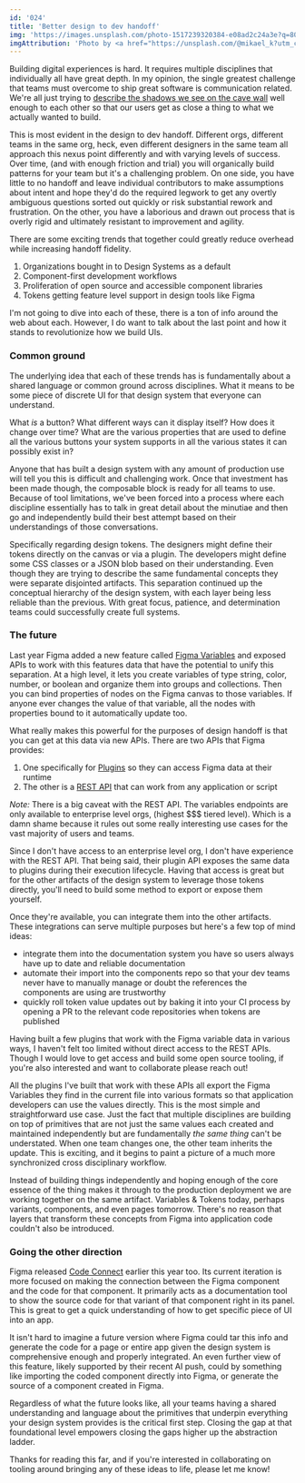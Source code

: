 ```yaml
---
id: '024'
title: 'Better design to dev handoff'
img: 'https://images.unsplash.com/photo-1517239320384-e08ad2c24a3e?q=80&w=3270&auto=format&fit=crop&ixlib=rb-4.0.3&ixid=M3wxMjA3fDB8MHxwaG90by1wYWdlfHx8fGVufDB8fHx8fA%3D%3D'
imgAttribution: 'Photo by <a href="https://unsplash.com/@mikael_k?utm_content=creditCopyText&utm_medium=referral&utm_source=unsplash">Mikael Kristenson</a> on <a href="https://unsplash.com/photos/cave-interior-with-body-of-water-sB1UdM1OkTA?utm_content=creditCopyText&utm_medium=referral&utm_source=unsplash">Unsplash</a>'
---
```



Building digital experiences is hard. It requires multiple disciplines that individually all have great depth. In my opinion, the single greatest challenge that teams must overcome to ship great software is communication related. We're all just trying to [describe the shadows we see on the cave wall](https://en.wikipedia.org/wiki/Allegory_of_the_cave) well enough to each other so that our users get as close a thing to what we actually wanted to build.

This is most evident in the design to dev handoff. Different orgs, different teams in the same org, heck, even different designers in the same team all approach this nexus point differently and with varying levels of success. Over time, (and with enough friction and trial) you will organically build patterns for your team but it's a challenging problem. On one side, you have little to no handoff and leave individual contributors to make assumptions about intent and hope they'd do the required legwork to get any overtly ambiguous questions sorted out quickly or risk substantial rework and frustration. On the other, you have a laborious and drawn out process that is overly rigid and ultimately resistant to improvement and agility.

There are some exciting trends that together could greatly reduce overhead while increasing handoff fidelity.

1. Organizations bought in to Design Systems as a default
2. Component-first development workflows
3. Proliferation of open source and accessible component libraries
4. Tokens getting feature level support in design tools like Figma

I'm not going to dive into each of these, there is a ton of info around the web about each. However, I do want to talk about the last point and how it stands to revolutionize how we build UIs.

### Common ground

The underlying idea that each of these trends has is fundamentally about a shared language or common ground across disciplines. What it means to be some piece of discrete UI for that design system that everyone can understand.

What _is_ a button? What different ways can it display itself? How does it change over time? What are the various properties that are used to define all the various buttons your system supports in all the various states it can possibly exist in?

Anyone that has built a design system with any amount of production use will tell you this is difficult and challenging work. Once that investment has been made though, the composable block is ready for all teams to use. Because of tool limitations, we've been forced into a process where each discipline essentially has to talk in great detail about the minutiae and then go and independently build their best attempt based on their understandings of those conversations.

Specifically regarding design tokens. The designers might define their tokens directly on the canvas or via a plugin. The developers might define some CSS classes or a JSON blob based on their understanding.  Even though they are trying to describe the same fundamental concepts they were separate disjointed artifacts. This separation continued up the conceptual hierarchy of the design system, with each layer being less reliable than the previous. With great focus, patience, and determination teams could successfully create full systems.

### The future

Last year Figma added a new feature called [Figma Variables](https://help.figma.com/hc/en-us/articles/15339657135383-Guide-to-variables-in-Figma) and exposed APIs to work with this features data that have the potential to unify this separation. At a high level, it lets you create variables of type string, color, number, or boolean and organize them into groups and collections. Then you can bind properties of nodes on the Figma canvas to those variables. If anyone ever changes the value of that variable, all the nodes with properties bound to it automatically update too.

What really makes this powerful for the purposes of design handoff is that you can get at this data via new APIs. There are two APIs that Figma provides:

1. One specifically for [Plugins](https://www.figma.com/plugin-docs/api/figma-variables/) so they can access Figma data at their runtime
2. The other is a [REST API](https://www.figma.com/developers/api#variables) that can work from any application or script

_Note:_ There is a big caveat with the REST API. The variables endpoints are only available to enterprise level orgs, (highest $$$ tiered level). Which is a damn shame because it rules out some really interesting use cases for the vast majority of users and teams.

Since I don't have access to an enterprise level org, I don't have experience with the REST API. That being said, their plugin API exposes the same data to plugins during their execution lifecycle. Having that access is great but for the other artifacts of the design system to leverage those tokens directly, you'll need to build some method to export or expose them yourself.

Once they're available, you can integrate them into the other artifacts. These integrations can serve multiple purposes but here's a few top of mind ideas:

- integrate them into the documentation system you have so users always have up to date and reliable documentation
- automate their import into the components repo so that your dev teams never have to manually manage or doubt the references the components are using are trustworthy
- quickly roll token value updates out by baking it into your CI process by opening a PR to the relevant code repositories when tokens are published

Having built a few plugins that work with the Figma variable data in various ways, I haven't felt too limited without direct access to the REST APIs. Though I would love to get access and build some open source tooling, if you're also interested and want to collaborate please reach out!

All the plugins I've built that work with these APIs all export the Figma Variables they find in the current file into various formats so that application developers can use the values directly. This is the most simple and straightforward use case. Just the fact that multiple disciplines are building on top of primitives that are not just the same values each created and maintained independently but are fundamentally _the same thing_ can't be understated. When one team changes one, the other team inherits the update. This is exciting, and it begins to paint a picture of a much more synchronized cross disciplinary workflow.

Instead of building things independently and hoping enough of the core essence of the thing makes it through to the production deployment we are working together on the same artifact. Variables & Tokens today, perhaps variants, components, and even pages tomorrow. There's no reason that layers that transform these concepts from Figma into application code couldn't also be introduced.


### Going the other direction

Figma released [Code Connect](https://github.com/figma/code-connect) earlier this year too. Its current iteration is more focused on making the connection between the Figma component and the code for that component. It primarily acts as a documentation tool to show the source code  for that variant of that component right in its panel. This is great to get a quick understanding of how to get specific piece of UI into an app.

It isn't hard to imagine a future version where Figma could tar this info and generate the code for a page or entire app given the design system is comprehensive enough and properly integrated. An even further view of this feature, likely supported by their recent AI push, could by something like importing the coded component directly into Figma, or generate the source of a component created in Figma.

Regardless of what the future looks like, all your teams having a shared understanding and language about the primitives that underpin everything your design system provides is the critical first step. Closing the gap at that foundational level empowers closing the gaps higher up the abstraction ladder.

Thanks for reading this far, and if you're interested in collaborating on tooling around bringing any of these ideas to life, please let me know!
